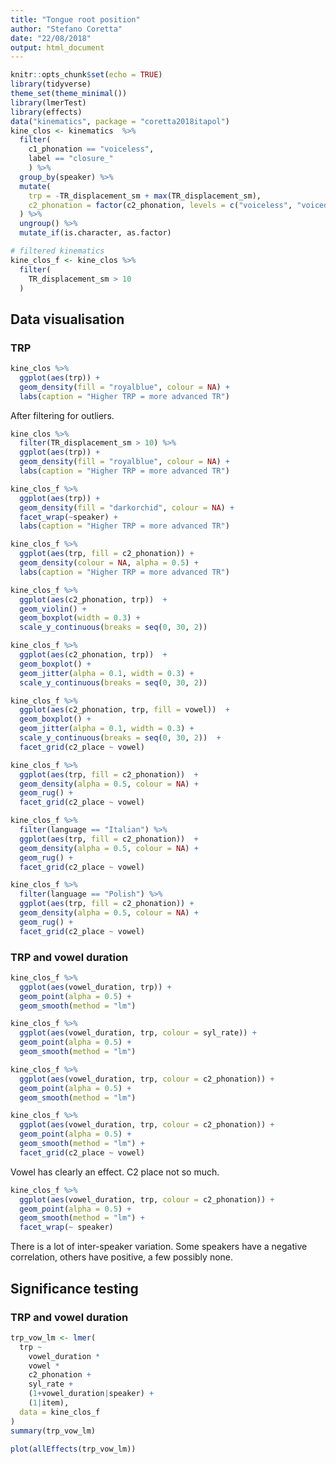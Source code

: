 ```yaml
---
title: "Tongue root position"
author: "Stefano Coretta"
date: "22/08/2018"
output: html_document
---
```


```r
knitr::opts_chunk$set(echo = TRUE)
library(tidyverse)
theme_set(theme_minimal())
library(lmerTest)
library(effects)
data("kinematics", package = "coretta2018itapol")
kine_clos <- kinematics  %>%
  filter(
    c1_phonation == "voiceless",
    label == "closure_"
    ) %>%
  group_by(speaker) %>%
  mutate(
    trp = -TR_displacement_sm + max(TR_displacement_sm),
    c2_phonation = factor(c2_phonation, levels = c("voiceless", "voiced"))
  ) %>%
  ungroup() %>%
  mutate_if(is.character, as.factor)

# filtered kinematics
kine_clos_f <- kine_clos %>%
  filter(
    TR_displacement_sm > 10
  )
```

## Data visualisation

### TRP

```r
kine_clos %>%
  ggplot(aes(trp)) +
  geom_density(fill = "royalblue", colour = NA) +
  labs(caption = "Higher TRP = more advanced TR")
```

After filtering for outliers.

```r
kine_clos %>%
  filter(TR_displacement_sm > 10) %>%
  ggplot(aes(trp)) +
  geom_density(fill = "royalblue", colour = NA) +
  labs(caption = "Higher TRP = more advanced TR")
```

```r
kine_clos_f %>%
  ggplot(aes(trp)) +
  geom_density(fill = "darkorchid", colour = NA) +
  facet_wrap(~speaker) +
  labs(caption = "Higher TRP = more advanced TR")
```

```r
kine_clos_f %>%
  ggplot(aes(trp, fill = c2_phonation)) +
  geom_density(colour = NA, alpha = 0.5) +
  labs(caption = "Higher TRP = more advanced TR")
```

```r
kine_clos_f %>%
  ggplot(aes(c2_phonation, trp))  +
  geom_violin() +
  geom_boxplot(width = 0.3) +
  scale_y_continuous(breaks = seq(0, 30, 2))
```

```r
kine_clos_f %>%
  ggplot(aes(c2_phonation, trp))  +
  geom_boxplot() +
  geom_jitter(alpha = 0.1, width = 0.3) +
  scale_y_continuous(breaks = seq(0, 30, 2))
```

```r
kine_clos_f %>%
  ggplot(aes(c2_phonation, trp, fill = vowel))  +
  geom_boxplot() +
  geom_jitter(alpha = 0.1, width = 0.3) +
  scale_y_continuous(breaks = seq(0, 30, 2))  +
  facet_grid(c2_place ~ vowel)
```

```r
kine_clos_f %>%
  ggplot(aes(trp, fill = c2_phonation))  +
  geom_density(alpha = 0.5, colour = NA) +
  geom_rug() +
  facet_grid(c2_place ~ vowel)
```

```r
kine_clos_f %>%
  filter(language == "Italian") %>%
  ggplot(aes(trp, fill = c2_phonation))  +
  geom_density(alpha = 0.5, colour = NA) +
  geom_rug() +
  facet_grid(c2_place ~ vowel)
```

```r
kine_clos_f %>%
  filter(language == "Polish") %>%
  ggplot(aes(trp, fill = c2_phonation)) +
  geom_density(alpha = 0.5, colour = NA) +
  geom_rug() +
  facet_grid(c2_place ~ vowel)
```

### TRP and vowel duration

```r
kine_clos_f %>%
  ggplot(aes(vowel_duration, trp)) +
  geom_point(alpha = 0.5) +
  geom_smooth(method = "lm")
```

```r
kine_clos_f %>%
  ggplot(aes(vowel_duration, trp, colour = syl_rate)) +
  geom_point(alpha = 0.5) +
  geom_smooth(method = "lm")
```

```r
kine_clos_f %>%
  ggplot(aes(vowel_duration, trp, colour = c2_phonation)) +
  geom_point(alpha = 0.5) +
  geom_smooth(method = "lm")
```

```r
kine_clos_f %>%
  ggplot(aes(vowel_duration, trp, colour = c2_phonation)) +
  geom_point(alpha = 0.5) +
  geom_smooth(method = "lm") +
  facet_grid(c2_place ~ vowel)
```

Vowel has clearly an effect. C2 place not so much.

```r
kine_clos_f %>%
  ggplot(aes(vowel_duration, trp, colour = c2_phonation)) +
  geom_point(alpha = 0.5) +
  geom_smooth(method = "lm") +
  facet_wrap(~ speaker)
```

There is a lot of inter-speaker variation. Some speakers have a negative correlation, others have positive, a few possibly none.

## Significance testing

### TRP and vowel duration

```r
trp_vow_lm <- lmer(
  trp ~
    vowel_duration *
    vowel *
    c2_phonation +
    syl_rate +
    (1+vowel_duration|speaker) +
    (1|item),
  data = kine_clos_f
)
summary(trp_vow_lm)
```

```r
plot(allEffects(trp_vow_lm))
```

